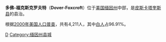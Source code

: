 {{Infobox Settlement
| name = 多佛-福克斯克罗夫特<br/>Dover-Foxcroft
| image_skyline = 
| imagesize = 
| image_caption = 
| image_flag = 
| image_shield = 
| pushpin_map = USA Maine
| pushpin_label_position = bottom
| subdivision_type = 国家
| subdivision_name = {{USA}}
| subdivision_type1 = [[美国行政区划|州]]
| subdivision_name1 = [[缅因州|缅因州]]
| subdivision_type2 = [[缅因州各县列表|县]]
| subdivision_name2 =  [[皮斯卡塔奎斯县_(缅因州)|皮斯卡塔奎斯县]]
| elevation_m = 113
| elevation_ft = 
| area_total_km2 = 184.5
| population_as_of = 2000年
| population_total = 4211
| population_density_km2 = auto
| timezone = [[EST|EST]]
| utc_offset = -5
| timezone_DST = [[EDT|EDT]]
| utc_offset_DST = -4
| latd = 45
| latm = 11
| lats = 10
| latNS = N
| longd = 69
| longm = 13
| longs = 13
| longEW = W
| website = http://www.dover-foxcroft.org
}}
'''多佛-福克斯克罗夫特'''（'''Dover-Foxcroft'''）位于[[美国|美国]][[缅因州|缅因州]]中部，是[[皮斯卡塔奎斯县_(缅因州)|皮斯卡塔奎斯县]]的县治。

根据[[2000年美国人口普查|2000年美国人口普查]]，共有4,211人，其中[[白人|白人]]占96.91%。

{{Maine-stub}}

[[Category:缅因州城市|D]]
[[Category:缅因州县城|Category:缅因州县城]]